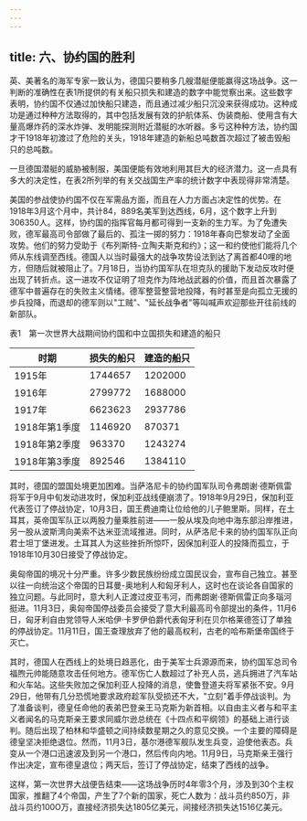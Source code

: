```yaml
---
---
---
```

title: 六、协约国的胜利
---



英、美著名的海军专家一致认为，德国只要稍多几艘潜艇便能赢得这场战争。这一判断的准确性在表1所提供的有关船只损失和建造的数字中能觉察出来。这些数字表明，协约国不仅通过加快船只建造，而且通过减少船只沉没来获得成功。这种成功是通过种种方法取得的，其中包括发展有效的护航体系、伪装商船、使用含有大量高爆炸药的深水炸弹、发明能探测附近潜艇的水听器。多亏这种种方法，协约国才干1918年初渡过了危险的关头，1918年建造的新船总吨数首次超过了被击毁船只的总吨数。

一旦德国潜艇的威胁被制服，美国便能有效地利用其巨大的经济潜力。这一点具有多大的决定性，在表2所列举的有关交战国生产率的统计数字中表现得非常清楚。

美国的参战使协约国不仅在军需品方面，而且在人力方面占决定性的优势。在1918年3月这个月中，共计84，889名美军到达西线，6月，这个数字上升到306350人。这样，协约国的指挥官每月都可得到一支新的生力军。为了免遭失败，德军最高司令部做了最后的、孤注一掷的努力：1918年春向巴黎发动了全面攻势。他们的努力受助于《布列斯特-立陶夫斯克和约》；这一和约使他们能将几个师从东线调至西线。德国人以当时最强大的战争攻势设法到达了离首都40哩的地方，但随后就被阻止了。7月18日，当协约国军队在坦克队的援助下发动反攻时便出现了转折点。这一进攻不仅证明了坦克作为阵地战武器的价值，而且首次暴露了德军中普遍存在的失败主义情绪。德军整营整营地投降，有时甚至是向孤立无援的步兵投降，而退却的德军则以"工贼"、"延长战争者"等叫喊声欢迎那些开往前线的新部队。

表1　第一次世界大战期间协约国和中立国损失和建造的船只

| 时期  | 损失的船只 | 建造的船只 |
| --- | --- | --- |
| 1915年 | 1744657 | 1202000 |
| 1916年 | 2799772 | 1688000 |
| 1917年 | 6623623 | 2937786 |
| 1918年第1季度 | 1146920 | 870371 |
| 1918年第2季度 | 963370 | 1243274 |
| 1918年第3季度 | 892546 | 1384110 |

其时，德国的盟国处境更加困难。当萨洛尼卡的协约国军队司令弗朗谢·德斯佩雷将军于9月中旬发动进攻时，保加利亚战线便崩溃了。1918年9月29日，保加利亚代表签订了停战协定，10月3日，国王费迪南让位给他的儿子鲍里斯。同样，在土耳其，英帝国军队正以两股力量乘胜前进——一股从埃及向地中海东部沿岸推进，另一股从波斯湾向美索不达米亚流域推进。同时，从萨洛尼卡来的协约国军队正向君士坦丁堡进发。土耳其人为这些挫折所惊吓，因保加利亚人的投降而孤立，于1918年10月30日接受了停战协定。

奥匈帝国的境况十分严重。许多少数民族纷纷成立国民议会，宣布自己独立。甚至以往一向统治这个帝国的日耳曼-奥地利人和匈牙利人，这时也在谈论各自国家的独立问题。与此同时，意大利人正渡过皮亚韦河，而弗朗谢·德斯佩雷正向多瑙河挺进。11月3日，奥匈帝国停战委员会接受了意大利最高司令部提出的条件，11月6日，匈牙利自由党领导人米哈伊·卡罗伊伯爵代表匈牙利在贝尔格莱德签订了单独的停战协定。11月11日，国王查理放弃了他的最高权利，古老的哈布斯堡帝国终于灭亡。

其时，德国人在西线上的处境日趋恶化，由于美军士兵源源而来，协约国军总司令福煦元帅能随意攻击任何地方。德军伤亡人数超过了补充人员，逃兵拥进了汽车站和火车站。这些失败加之保加利亚人投降的消息，使鲁登道夫将军紧张不安。9月29日，他带有几分恐慌地要求政府趁军队受损还不大，"立刻"着手停战谈判。为了准备谈判，德皇任命他的表弟巴登亲王马克斯为新首相。以自由主义者与和平主义者闻名的马克斯亲王要求同威尔逊总统在《十四点和平纲领》的基础上进行谈判。随后出现了柏林和华盛顿之间持续数星期之久的意见交换。一个主要的障碍是德皇坚决拒绝退位。然而，11月3日，基尔港德军舰队发生兵变，迫使他表态。兵变从一个港口迅速波及到另一个港口，然后传向内地。11月9日，马克斯亲王强行作出决定，宣布德皇退位；两天后，签订了停战协定，结束了西线的战争。

这样，第一次世界大战便告结束——这场战争历时4年零3个月，涉及到30个主权国家，推翻了4个帝国，产生了7个新的国家，死亡人数为：战斗员约850万，非战斗员约100O万，直接经济损失达1805亿美元，间接经济损失达1516亿美元。